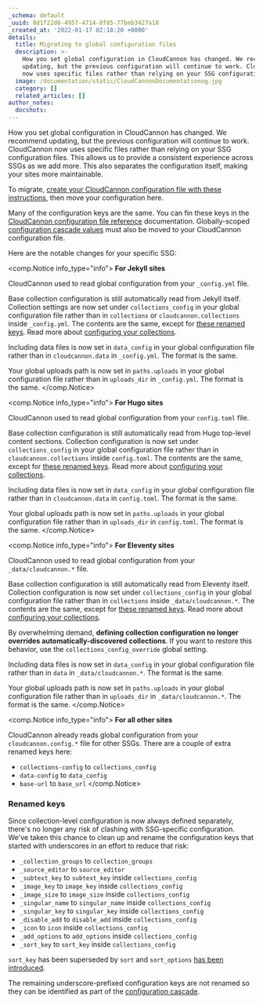 ```yaml
---
_schema: default
_uuid: 8d1f22d6-4957-4714-8f85-77beb3427a18
_created_at: '2022-01-17 02:18:20 +0000'
details:
  title: Migrating to global configuration files
  description: >-
    How you set global configuration in CloudCannon has changed. We recommend
    updating, but the previous configuration will continue to work. CloudCannon
    now uses specific files rather than relying on your SSG configuration files.
  image: /documentation/static/CloudCannonDocumentationog.jpg
  category: []
  related_articles: []
author_notes:
  docshots:
---
```

How you set global configuration in CloudCannon has changed. We recommend updating, but the previous configuration will continue to work. CloudCannon now uses specific files rather than relying on your SSG configuration files. This allows us to provide a consistent experience across SSGs as we add more. This also separates the configuration itself, making your sites more maintainable.

To migrate, [create your CloudCannon configuration file with these instructions](/documentation/developer-articles/create-your-cloudcannon-configuration-file/), then move your configuration here.

Many of the configuration keys are the same. You can fin these keys in the [CloudCannon configuration file reference](/documentation/articles/configuration-file-reference/) documentation. Globally-scoped [configuration cascade values](/documentation/articles/using-the-configuration-cascade/) must also be moved to your CloudCannon configuration file.

Here are the notable changes for your specific SSG:

<comp.Notice info_type="info">
  **For Jekyll sites**

  CloudCannon used to read global configuration from your `_config.yml` file.

  Base collection configuration is still automatically read from Jekyll itself. Collection settings are now set under `collections_config` in your global configuration file rather than in `collections` or `cloudcannon.collections` inside `_config.yml`. The contents are the same, except for [these renamed keys](#renamed-keys). Read more about [configuring your collections](/documentation/articles/configure-your-collections/).

  Including data files is now set in `data_config` in your global configuration file rather than in `cloudcannon.data` in `_config.yml`. The format is the same.

  Your global uploads path is now set in `paths.uploads` in your global configuration file rather than in `uploads_dir` in `_config.yml`. The format is the same.
</comp.Notice>

<comp.Notice info_type="info">
  **For Hugo sites**

  CloudCannon used to read global configuration from your `config.toml` file.

  Base collection configuration is still automatically read from Hugo top-level content sections. Collection configuration is now set under `collections_config` in your global configuration file rather than in `cloudcannon.collections` inside `config.toml`. The contents are the same, except for [these renamed keys](#renamed-keys). Read more about [configuring your collections](/documentation/articles/configure-your-collections/).

  Including data files is now set in `data_config` in your global configuration file rather than in `cloudcannon.data` in `config.toml`. The format is the same.

  Your global uploads path is now set in `paths.uploads` in your global configuration file rather than in `uploads_dir` in `config.toml`. The format is the same.
</comp.Notice>

<comp.Notice info_type="info">
  **For Eleventy sites**

  CloudCannon used to read global configuration from your `_data/cloudcannon.*` file.

  Base collection configuration is still automatically read from Eleventy itself. Collection configuration is now set under `collections_config` in your global configuration file rather than in `collections` inside `_data/cloudcannon.*`. The contents are the same, except for [these renamed keys](#renamed-keys). Read more about [configuring your collections](/documentation/articles/configure-your-collections/).

  By overwhelming demand, **defining collection configuration no longer overrides automatically-discovered collections**. If you want to restore this behavior, use the `collections_config_override` global setting.

  Including data files is now set in `data_config` in your global configuration file rather than in `data` in `_data/cloudcannon.*`. The format is the same.

  Your global uploads path is now set in `paths.uploads` in your global configuration file rather than in `uploads_dir` in `_data/cloudcannon.*`. The format is the same.
</comp.Notice>

<comp.Notice info_type="info">
  **For all other sites**

  CloudCannon already reads global configuration from your `cloudcannon.config.*` file for other SSGs. There are a couple of extra renamed keys here:

  * `collections-config` to `collections_config`
  * `data-config` to `data_config`
  * `base-url` to `base_url`
</comp.Notice>

### Renamed keys

Since collection-level configuration is now always defined separately, there's no longer any risk of clashing with SSG-specific configuration. We've taken this chance to clean up and rename the configuration keys that started with underscores in an effort to reduce that risk:

* `_collection_groups` to `collection_groups`
* `_source_editor` to `source_editor`
* `_subtext_key` to `subtext_key` inside `collections_config`
* `_image_key` to `image_key` inside `collections_config`
* `_image_size` to `image_size` inside `collections_config`
* `_singular_name` to `singular_name` inside `collections_config`
* `_singular_key` to `singular_key` inside `collections_config`
* `_disable_add` to `disable_add` inside `collections_config`
* `_icon` to `icon` inside `collections_config`
* `_add_options` to `add_options` inside `collections_config`
* `_sort_key` to `sort_key` inside `collections_config`

`sort_key` has been superseded by `sort` and `sort_options` [has been introduced](/documentation/articles/configure-your-collections/).

The remaining underscore-prefixed configuration keys are not renamed so they can be identified as part of the [configuration cascade](/documentation/articles/using-the-configuration-cascade/).
